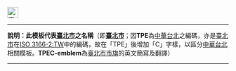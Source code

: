 [[File:emblem of Taipei City.svg|25px|border|臺北市市徽]]<noinclude>
----
'''說明：此模板代表[[臺北市]]之名稱'''（即'''[[臺北市]]'''；因'''TPE'''為[[中華台北]]之編碼，亦是[[臺北市]]在[[ISO 3166-2:TW]]中的編碼，故在「TPE」後增加「C」字樣，以區分[[中華台北]]相關模板。'''TPEC-emblem'''為[[臺北市|臺北市市旗]]的英文簡寫及翻譯）
----
{{Taipei City-all}}
[[Category:臺北市模板|{{PAGENAME}}]]
</noinclude>